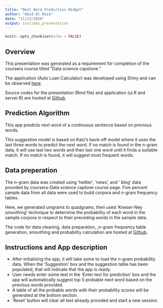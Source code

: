 ```yaml
---
title: "Next Word Prediction Widget"
author: "Abid Al Reza"
date: "11/13/2020"
output: ioslides_presentation
---
```



```r
knitr::opts_chunk$set(echo = FALSE)
```

## Overview

This presentation was generated as a requirement for completion of the coursera course titled "Data science capstone."

The application (Auto Loan Calculator) was developed using Shiny and can be observed [here](https://abidgen.shinyapps.io/next_word_prediction/).

Source codes for the presentation (Rmd file) and application (ui.R and server.R) are hosted at [Github](https://github.com/abidgen/Coursera_data_science_capstone_jhu).



## Prediction Algorithm 

This app predicts next word of a continuous sentence based on previous words.

This suggestion model is based on Katz's back-off model where it uses the last three words to predict the next word. If no match is found in the n-gram data, it will use last two words and then last one word until it finds a suitable match. If no match is found, it will suggest most frequent words.


## Data preperation
The n-gram data was created using 'twitter', 'news', and ' blog' data provided by coursera-Data science captone course page. Five percent sample data from all data were used to build corpora and n-gram frequency tables. 

Here, we generated unigrams to quadgrams, then used 'Kneser-Ney smoothing' technique to determine the probability of each word in the sample corpora in respect to their preceding words in the sample data. 

The code for data cleaning, data preparation, ,n-gram frequency table generation, smoothing and probability calculation are hosted at [Github](https://github.com/abidgen/Coursera_data_science_capstone_jhu). 



## Instructions and App description

- After initializing the app, it will take some to load the n-gram probability data. When the 'Suggestion' box and the suggestion table has been populated, that will indicate that the app is ready.
- User needs enter some text in the 'Enter text for prediction' box and the app will automatically suggest top 5 probable next word based on the previous words provided.
- A table of all the probable words with their probability scores will be generated at the bottom section.
- 'Reset' button will clear all text already provided and start a new session.


